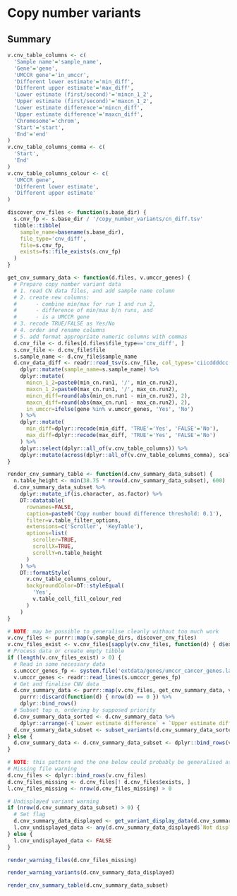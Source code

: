 # Copy number variants {.tabset .tabset-fade}
## Summary
```r
v.cnv_table_columns <- c(
  'Sample name'='sample_name',
  'Gene'='gene',
  'UMCCR gene'='in_umccr',
  'Different lower estimate'='min_diff',
  'Different upper estimate'='max_diff',
  'Lower estimate (first/second)'='mincn_1_2',
  'Upper estimate (first/second)'='maxcn_1_2',
  'Lower estimate difference'='mincn_diff',
  'Upper estimate difference'='maxcn_diff',
  'Chromosome'='chrom',
  'Start'='start',
  'End'='end'
)
v.cnv_table_columns_comma <- c(
  'Start',
  'End'
)
v.cnv_table_columns_colour <- c(
  'UMCCR gene',
  'Different lower estimate',
  'Different upper estimate'
)
```

```r
discover_cnv_files <- function(s.base_dir) {
  s.cnv_fp <- s.base_dir / '/copy_number_variants/cn_diff.tsv'
  tibble::tibble(
    sample_name=basename(s.base_dir),
    file_type='cnv_diff',
    file=s.cnv_fp,
    exists=fs::file_exists(s.cnv_fp)
  )
}

get_cnv_summary_data <- function(d.files, v.umccr_genes) {
  # Prepare copy number variant data
  # 1. read CN data files, and add sample name column
  # 2. create new columns:
  #      - combine min/max for run 1 and run 2,
  #      - difference of min/max b/n runs, and
  #      - is a UMCCR gene
  # 3. recode TRUE/FALSE as Yes/No
  # 4. order and rename columns
  # 5. add format appropriate numeric columns with commas
  d.cnv_file <- d.files[d.files$file_type=='cnv_diff', ]
  s.cnv_file <- d.cnv_file$file
  s.sample_name <- d.cnv_file$sample_name
  d.cnv_data_diff <- readr::read_tsv(s.cnv_file, col_types='ciicddddcc') %>%
    dplyr::mutate(sample_name=s.sample_name) %>%
    dplyr::mutate(
      mincn_1_2=paste0(min_cn.run1, '/', min_cn.run2),
      maxcn_1_2=paste0(max_cn.run1, '/', max_cn.run2),
      mincn_diff=round(abs(min_cn.run1 - min_cn.run2), 2),
      maxcn_diff=round(abs(max_cn.run1 - max_cn.run2), 2),
      in_umccr=ifelse(gene %in% v.umccr_genes, 'Yes', 'No')
    ) %>%
    dplyr::mutate(
      min_diff=dplyr::recode(min_diff, 'TRUE'='Yes', 'FALSE'='No'),
      max_diff=dplyr::recode(max_diff, 'TRUE'='Yes', 'FALSE'='No')
    ) %>%
    dplyr::select(dplyr::all_of(v.cnv_table_columns)) %>%
    dplyr::mutate(across(dplyr::all_of(v.cnv_table_columns_comma), scales::comma))
}

render_cnv_summary_table <- function(d.cnv_summary_data_subset) {
  n.table_height <- min(38.75 * nrow(d.cnv_summary_data_subset), 600)
  d.cnv_summary_data_subset %>%
    dplyr::mutate_if(is.character, as.factor) %>%
    DT::datatable(
      rownames=FALSE,
      caption=paste0('Copy number bound difference threshold: 0.1'),
      filter=v.table_filter_options,
      extensions=c('Scroller', 'KeyTable'),
      options=list(
        scroller=TRUE,
        scrollX=TRUE,
        scrollY=n.table_height
      )
    ) %>%
    DT::formatStyle(
      v.cnv_table_columns_colour,
      backgroundColor=DT::styleEqual(
        'Yes',
        v.table_cell_fill_colour_red
      )
    )
}
```

```r
# NOTE: may be possible to generalise cleanly without too much work
v.cnv_files <- purrr::map(v.sample_dirs, discover_cnv_files)
v.cnv_files_exist <- v.cnv_files[sapply(v.cnv_files, function(d) { d$exists })]
# Process data or create empty tibble
if (length(v.cnv_files_exist) > 0) {
  # Read in some necessary data
  s.umcccr_genes_fp <- system.file('extdata/genes/umccr_cancer_genes.latest.genes', package='woofr')
  v.umccr_genes <- readr::read_lines(s.umcccr_genes_fp)
  # Get and finalise CNV data
  d.cnv_summary_data <- purrr::map(v.cnv_files, get_cnv_summary_data, v.umccr_genes) %>%
    purrr::discard(function(d) { nrow(d) == 0 }) %>%
    dplyr::bind_rows()
  # Subset top n, ordering by supposed priority
  d.cnv_summary_data_sorted <- d.cnv_summary_data %>%
    dplyr::arrange(-(`Lower estimate difference` + `Upper estimate difference`))
  d.cnv_summary_data_subset <- subset_variants(d.cnv_summary_data_sorted, v.table_display_max)
} else {
  d.cnv_summary_data <- d.cnv_summary_data_subset <- dplyr::bind_rows(v.cnv_table_columns)[NULL, ]
}
```

```r
# NOTE: this pattern and the one below could probably be generalised as a fn
# Missing file warning
d.cnv_files <- dplyr::bind_rows(v.cnv_files)
d.cnv_files_missing <- d.cnv_files[! d.cnv_files$exists, ]
l.cnv_files_missing <- nrow(d.cnv_files_missing) > 0

# Undisplayed variant warning
if (nrow(d.cnv_summary_data_subset) > 0) {
  # Set flag
  d.cnv_summary_data_displayed <- get_variant_display_data(d.cnv_summary_data, d.cnv_summary_data_subset)
  l.cnv_undisplayed_data <- any(d.cnv_summary_data_displayed$`Not displayed` > 0)
} else {
  l.cnv_undisplayed_data <- FALSE
}
```

```r
render_warning_files(d.cnv_files_missing)
```

```r
render_warning_variants(d.cnv_summary_data_displayed)
```

```r
render_cnv_summary_table(d.cnv_summary_data_subset)
```
